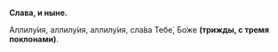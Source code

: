 **Слава, и ныне.**

Аллилу́ия, аллилу́ия, аллилу́ия, сла́ва Тебе́, Бо́же **(трижды, с тремя поклонами)**.
